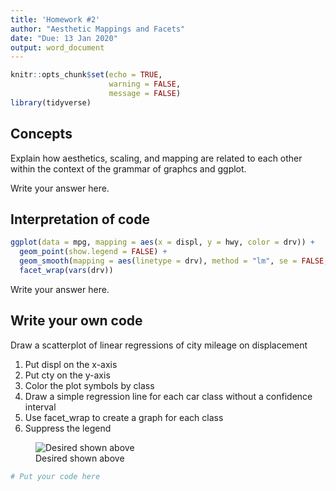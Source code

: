 ```yaml
---
title: 'Homework #2'
author: "Aesthetic Mappings and Facets"
date: "Due: 13 Jan 2020"
output: word_document
---
```


```r
knitr::opts_chunk$set(echo = TRUE,
                      warning = FALSE,
                      message = FALSE)
library(tidyverse)
```

## Concepts  

Explain how aesthetics, scaling, and mapping are related to each other within the context of the grammar of graphcs and ggplot. 

Write your answer here.

## Interpretation of code

```r
ggplot(data = mpg, mapping = aes(x = displ, y = hwy, color = drv)) +
  geom_point(show.legend = FALSE) +
  geom_smooth(mapping = aes(linetype = drv), method = "lm", se = FALSE, show.legend = FALSE) +
  facet_wrap(vars(drv))
``` 

Write your answer here.

## Write your own code

Draw a scatterplot of linear regressions of city mileage on displacement

1.  Put displ on the x-axis
1.  Put cty on the y-axis
1.  Color the plot symbols by class
1.  Draw a simple regression line for each car class without a confidence interval
1.  Use facet_wrap to create a graph for each class
1.  Suppress the legend

![Desired shown above](http://govfinance.byu.edu/govfinance/classes/dataScience/homework/graphs/HW02.png)

```r
# Put your code here
```